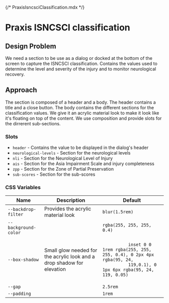 {/* PraxisIsncsciClassification.mdx */}


<Meta of={Stories} />

# Praxis ISNCSCI classification

## Design Problem

We need a section to be use as a dialog or docked at the bottom of the screen to capture the ISNCSCI classification.
Contains the values used to determine the level and severity of the injury and to monitor neurological recovery.

## Approach

The section is composed of a header and a body. The header contains a title and a close button.
The body contains the different sections for the classification values.
We give it an acrylic material look to make it look like it's floating on top of the content.
We use composition and provide slots for the dirrerent sub-sections.

### Slots

- `header` - Contains the value to be displayed in the dialog's header
- `neurological-levels` - Section for the neurological levels
- `nli` - Section for the Neurological Level of Injury
- `ais` - Section for the Asia Impairment Scale and injury completeness
- `zpp` - Section for the Zone of Partial Preservation
- `sub-scores` - Section for the sub-scores

### CSS Variables

<table>
  <thead>
    <tr>
      <th>Name</th>
      <th>Description</th>
      <th>Default</th>
    </tr>
  </thead>
  <tbody>
    <tr>
      <td>
        <code>--backdrop-filter</code>
      </td>
      <td>Provides the acrylic material look</td>
      <td>
        <code>blur(1.5rem)</code>
      </td>
    </tr>
    <tr>
      <td>
        <code>--background-color</code>
      </td>
      <td></td>
      <td>
        <code>rgba(255, 255, 255, 0.4)</code>
      </td>
    </tr>
    <tr>
      <td>
        <code>--box-shadow</code>
      </td>
      <td>
        Small glow needed for the acrylic look and a drop shadow for elevation
      </td>
      <td>
        <code>
          inset 0 0 1rem rgba(255, 255, 255, 0.4), 0 2px 4px rgba(95, 24,
          119,0.1), 0 1px 6px rgba(95, 24, 119, 0.05)
        </code>
      </td>
    </tr>
    <tr>
      <td>
        <code>--gap</code>
      </td>
      <td></td>
      <td>
        <code>2.5rem</code>
      </td>
    </tr>
    <tr>
      <td>
        <code>--padding</code>
      </td>
      <td></td>
      <td>
        <code>1rem</code>
      </td>
    </tr>
  </tbody>
</table>

<Canvas of={Stories.Primary} />
